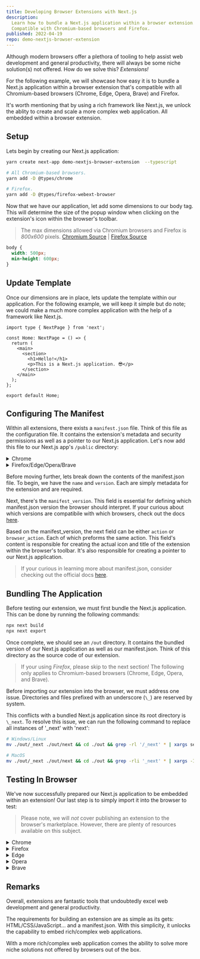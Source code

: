 ```yaml
---
title: Developing Browser Extensions with Next.js
description:
  Learn how to bundle a Next.js application within a browser extension.
  Compatible with Chromium-based browsers and Firefox.
published: 2022-04-19
repo: demo-nextjs-browser-extension
---
```


Although modern browsers offer a plethora of tooling to help assist web
development and general productivity, there will always be some niche
solution(s) not offered. How do we solve this? _Extensions!_

For the following example, we will showcase how easy it is to bundle a Next.js
application within a browser extension that's compatible with all Chromium-based
browsers (Chrome, Edge, Opera, Brave) and Firefox.

It's worth mentioning that by using a rich framework like Next.js, we unlock the
ablity to create and scale a more complex web application. All embedded within a
browser extension.

## Setup

Lets begin by creating our Next.js application:

```bash
yarn create next-app demo-nextjs-browser-extension  --typescript

# All Chromium-based browsers.
yarn add -D @types/chrome

# Firefox.
yarn add -D @types/firefox-webext-browser
```

Now that we have our application, let add some dimensions to our body tag. This
will determine the size of the popup window when clicking on the extension's
icon within the browser's toolbar.

> The max dimensions allowed via Chromium browsers and Firefox is _800x600_
> pixels. [Chromium Source][chromium-dimensions] | [Firefox
> Source][firefox-dimensions]

```scss title="styles/globals.scss"
body {
  width: 500px;
  min-height: 600px;
}
```

## Update Template

Once our dimensions are in place, lets update the template within our
application. For the following example, we will keep it simple but do note; we
could make a much more complex application with the help of a framework like
Next.js.

```tsx title="pages/index.tsx"
import type { NextPage } from 'next';

const Home: NextPage = () => {
  return (
    <main>
      <section>
        <h1>Hello!</h1>
        <p>This is a Next.js application. 😎</p>
      </section>
    </main>
  );
};

export default Home;
```

## Configuring The Manifest

Within all extensions, there exists a `manifest.json` file. Think of this file
as the configuration file. It contains the extension's metadata and security
permissions as well as a pointer to our Next.js application. Let's now add this
file to our Next.js app's `/public` directory:

<div>
  <details>
    <summary>Chrome</summary>
    ```json title="public/manifest.json"    
    {
      "name": "Next.js Browser Extension Demo",
      "version": "1.0.0",
      "manifest_version": 3,
      "action": {
        "default_title": "Next.js Browser Extension Demo",
        "default_popup": "index.html"
      }
    }
    ```
  </details>
  <details>
    <summary>Firefox/Edge/Opera/Brave</summary>
    ```json title="public/manifest.json"    
    {
      "name": "Next.js Browser Extension Demo",
      "version": "1.0.0",
      "manifest_version": 2,
      "browser_action": {
        "default_title": "Next.js Browser Extension Demo",
        "default_popup": "index.html"
      }
    }
    ```
  </details>
</div>

Before moving further, lets break down the contents of the manifest.json file.
To begin, we have the `name` and `version`. Each are simply metadata for the
extension and are required.

Next, there's the `manifest_version`. This field is essential for defining which
manifest.json version the browser should interpret. If your curious about which
versions are compatibile with which browsers, check out the docs
[here][manifest-compatibility].

Based on the manifest_version, the next field can be either `action` or
`browser_action`. Each of which preforms the same action. This field's content
is responsible for creating the actual icon and title of the extension within
the browser's toolbar. It's also responsible for creating a pointer to our
Next.js application.

> If your curious in learning more about manifest.json, consider checking out
> the official docs [here][manifest].

## Bundling The Application

Before testing our extension, we must first bundle the Next.js application. This
can be done by running the following commands:

```bash
npx next build
npx next export
```

Once complete, we should see an `/out` directory. It contains the bundled
version of our Next.js application as well as our manifest.json. Think of this
directory as the source code of our extension.

> If your using _Firefox_, please skip to the next section! The following only
> applies to Chromium-based browsers (Chrome, Edge, Opera, and Brave).

Before importing our extension into the browser, we must address one issue.
Directories and files prefixed with an underscore (`\_`) are reserved by system.

This conflicts with a bundled Next.js application since its root directory is
`\_next`. To resolve this issue, we can run the following command to replace all
instances of '\_next' with 'next':

```bash
# Windows/Linux
mv ./out/_next ./out/next && cd ./out && grep -rl '/_next' * | xargs sed -i 's|/_next|/next|g'

# MacOS
mv ./out/_next ./out/next && cd ./out && grep -rli '_next' * | xargs -I@ sed -i '' 's|/_next|/next|g' @;
```

## Testing In Browser

We've now successfully prepared our Next.js application to be embedded within an
extension! Our last step is to simply import it into the browser to test:

> Please note, we will _not_ cover publishing an extension to the browser's
> marketplace. However, there are plenty of resources available on this subject.

<div>
  <details>
    <summary>Chrome</summary>

    1. Navigate to: chrome://extensions
    2. Toggle on 'Developer Mode' in the top right corner.
    3. Click the 'Load Unpacked' button.
    4. Select your /out directory.

  </details>
  <details>
    <summary>Firefox</summary>

    1. Navigate to: about:debugging#/runtime/this-firefox
    2. Click the 'Load Temporary Add-on...' button.
    3. Select your manifest.json file.

  </details>
  <details>
    <summary>Edge</summary>

    1. Navigate to: edge://extensions/
    2. Toggle on 'Developer Mode' in the left panel.
    3. Click the 'Load Unpacked' button.
    4. Select your /out directory.

  </details>
  <details>
    <summary>Opera</summary>

    1. Navigate to: opera://extensions
    2. Toggle on 'Developer Mode' in the top right corner.
    3. Click the 'Load Unpacked' button.
    4. Select your /out directory.

  </details>
  <details>
    <summary>Brave</summary>

    1. Navigate to: brave://extensions
    2. Toggle on 'Developer Mode' in the top right corner.
    3. Click the 'Load Unpacked' button.
    4. Select your /out directory.

  </details>
</div>

## Remarks

Overall, extensions are fantastic tools that undoubtedly excel web development
and general productivity.

The requirements for building an extension are as simple as its gets:
HTML/CSS/JavaScript... and a manifest.json. With this simplicity, it unlocks the
capability to embed rich/complex web applications.

With a more rich/complex web application comes the ability to solve more niche
solutions not offered by browsers out of the box.

[chromium-dimensions]:
  https://source.chromium.org/chromium/chromium/src/+/main:chrome/browser/ui/views/extensions/extension_popup.h;l=60
[firefox-dimensions]:
  https://developer.mozilla.org/en-US/docs/Mozilla/Add-ons/WebExtensions/user_interface/Popups#popup_resizing
[manifest-compatibility]:
  https://developer.mozilla.org/en-US/docs/Mozilla/Add-ons/WebExtensions/manifest.json/manifest_version#browser_compatibility
[manifest]:
  https://developer.mozilla.org/en-US/docs/Mozilla/Add-ons/WebExtensions/manifest.json
